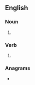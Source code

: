 ==English==

===Noun===
{{head|en|noun plural form}}

# {{plural of|primrose|lang=en}}

===Verb===
{{head|en|verb form}}

# {{en-third-person singular of|primrose}}

===Anagrams===
* {{anagrams|en|impressor|promisers}}